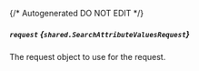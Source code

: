 {/* Autogenerated DO NOT EDIT  */}

##### `request` *{`shared.SearchAttributeValuesRequest`}*
The request object to use for the request.
<Collapsible openLabel={Labels.showProperties} closeLabel={Labels.hideProperties}>
    <SearchAttributeValuesRequest/>
</Collapsible>


